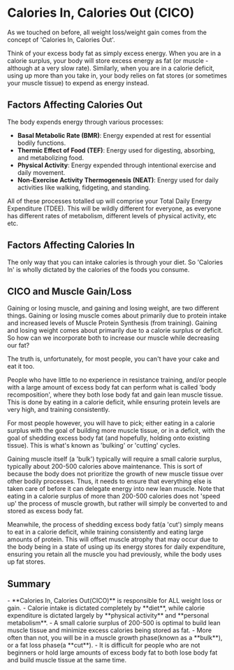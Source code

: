 
# Calories In, Calories Out (CICO)

As we touched on before, all weight loss/weight gain comes from the concept of 'Calories In, Calories Out'.

Think of your excess body fat as simply excess energy. When you are in a calorie surplus, your body will store excess energy as fat (or muscle - although at a very slow rate). Similarly, when you are in a calorie deficit, using up more than you take in, your body relies on fat stores (or sometimes your muscle tissue) to expend as energy instead.

## Factors Affecting Calories Out

The body expends energy through various processes:
- **Basal Metabolic Rate (BMR)**: Energy expended at rest for essential bodily functions.
- **Thermic Effect of Food (TEF)**: Energy used for digesting, absorbing, and metabolizing food.
- **Physical Activity**: Energy expended through intentional exercise and daily movement.
- **Non-Exercise Activity Thermogenesis (NEAT)**: Energy used for daily activities like walking, fidgeting, and standing.

All of these processes totalled up will comprise your Total Daily Energy Expenditure (TDEE). This will be wildly different for everyone, as everyone has different rates of metabolism, different levels of physical activity, etc etc. 

## Factors Affecting Calories In

The only way that you can intake calories is through your diet. So 'Calories In' is wholly dictated by the calories of the foods you consume.

## CICO and Muscle Gain/Loss

Gaining or losing muscle, and gaining and losing weight, are two different things. Gaining or losing muscle comes about primarily due to protein intake and increased levels of Muscle Protein Synthesis (from training). Gaining and losing weight comes about primarily due to a calorie surplus or deficit. So how can we incorporate both to increase our muscle while decreasing our fat?

The truth is, unfortunately, for most people, you can't have your cake and eat it too. 

People who have little to no experience in resistance training, and/or people with a large amount of excess body fat can perform what is called 'body recomposition', where they both lose body fat and gain lean muscle tissue. This is done by eating in a calorie deficit, while ensuring protein levels are very high, and training consistently.

For most people however, you will have to pick; either eating in a calorie surplus with the goal of building more muscle tissue, or in a deficit, with the goal of shedding excess body fat (and hopefully, holding onto existing tissue). This is what's known as 'bulking' or 'cutting' cycles. 

Gaining muscle itself (a 'bulk') typically will require a small calorie surplus, typically about 200-500 calories above maintenance. This is sort of because the body does not prioritize the growth of new muscle tissue over other bodily processes. Thus, it needs to ensure that everything else is taken care of before it can delegate energy into new lean muscle. Note that eating in a calorie surplus of more than 200-500 calories does not 'speed up' the process of muscle growth, but rather will simply be converted to and stored as excess body fat.

Meanwhile, the process of shedding excess body fat(a 'cut') simply means to eat in a calorie deficit, while training consistently and eating large amounts of protein. This will offset muscle atrophy that may occur due to the body being in a state of using up its energy stores for daily expenditure, ensuring you retain all the muscle you had previously, while the body uses up fat stores. 

## Summary
<Callout emoji="📋">
- **Calories In, Calories Out(CICO)** is responsible for ALL weight loss or gain.
- Calorie intake is dictated completely by **diet**, while calorie expenditure is dictated largely by **physical activity** and **personal metabolism**.
- A small calorie surplus of 200-500 is optimal to build lean muscle tissue and minimize excess calories being stored as fat.
- More often than not, you will be in a muscle growth phase(known as a **bulk**), or a fat loss phase(a **cut**).
- It is difficult for people who are not beginners or hold large amounts of excess body fat to both lose body fat and build muscle tissue at the same time.
</Callout>